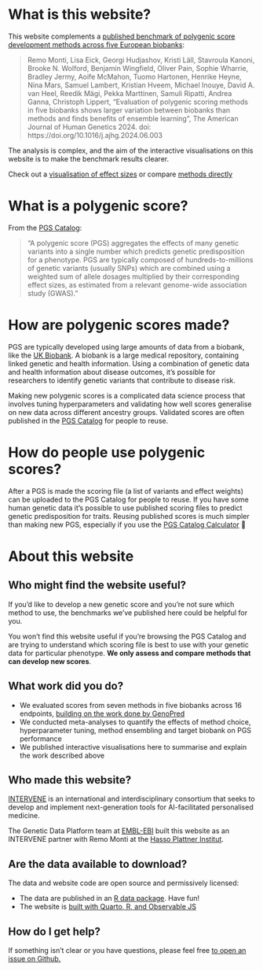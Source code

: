# What is this website?

This website complements a [published benchmark of polygenic score development methods across five European biobanks](https://doi.org/10.1101/2023.11.20.23298215):

> Remo Monti, Lisa Eick, Georgi Hudjashov, Kristi Läll, Stavroula Kanoni, Brooke N. Wolford, Benjamin Wingfield, Oliver Pain, Sophie Wharrie, Bradley Jermy, Aoife McMahon, Tuomo Hartonen, Henrike Heyne, Nina Mars, Samuel Lambert, Kristian Hveem, Michael Inouye, David A. van Heel, Reedik Mägi, Pekka Marttinen, Samuli Ripatti, Andrea Ganna, Christoph Lippert, "Evaluation of polygenic scoring methods in five biobanks shows larger variation between biobanks than methods and finds benefits of ensemble learning", The American Journal of Human Genetics 2024. doi: https://doi.org/10.1016/j.ajhg.2024.06.003

The analysis is complex, and the aim of the interactive visualisations on this website is to make the benchmark results clearer.

::: {.callout-tip title="Get started"}
Check out a [visualisation of effect sizes](effect-sizes.qmd) or compare [methods directly](pairwise.qmd)
:::

# What is a polygenic score?

From the [PGS Catalog](https://www.pgscatalog.org):

> "A polygenic score (PGS) aggregates the effects of many genetic variants into a single number which predicts genetic predisposition for a phenotype. PGS are typically composed of hundreds-to-millions of genetic variants (usually SNPs) which are combined using a weighted sum of allele dosages multiplied by their corresponding effect sizes, as estimated from a relevant genome-wide association study (GWAS)."

# How are polygenic scores made?

PGS are typically developed using large amounts of data from a biobank, like the [UK Biobank](https://www.ukbiobank.ac.uk). A biobank is a large medical repository, containing linked genetic and health information. Using a combination of genetic data and health information about disease outcomes, it's possible for researchers to identify genetic variants that contribute to disease risk. 

Making new polygenic scores is a complicated data science process that involves tuning hyperparameters and validating how well scores generalise on new data across different ancestry groups. Validated scores are often published in the [PGS Catalog](https://www.pgscatalog.org) for people to reuse.

# How do people use polygenic scores?

After a PGS is made the scoring file (a list of variants and effect weights) can be uploaded to the PGS Catalog for people to reuse. If you have some human genetic data it's possible to use published scoring files to predict genetic predisposition for traits. Reusing published scores is much simpler than making new PGS, especially if you use the [PGS Catalog Calculator](https://github.com/PGScatalog/pgsc_calc) 👀

# About this website

## Who might find the website useful?

If you'd like to develop a new genetic score and you're not sure which method to use, the benchmarks we've published here could be helpful for you.

You won't find this website useful if you're browsing the PGS Catalog and are trying to understand which scoring file is best to use with your genetic data for particular phenotype. **We only assess and compare methods that can develop new scores**. 

## What work did you do?

* We evaluated scores from seven methods in five biobanks across 16 endpoints, [building on the work done by GenoPred](https://opain.github.io/GenoPred/)
* We conducted meta-analyses to quantify the effects of method choice, hyperparameter tuning, method ensembling and target biobank on PGS performance
* We published interactive visualisations here to summarise and explain the work described above


## Who made this website?

[INTERVENE](https://www.interveneproject.eu/who-we-are) is an international and interdisciplinary consortium that seeks to develop and implement next-generation tools for AI-facilitated personalised medicine.

The Genetic Data Platform team at [EMBL-EBI](https://www.ebi.ac.uk/) built this website as an INTERVENE partner with Remo Monti at the [Hasso Plattner Institut](https://hpi.de).

## Are the data available to download?

The data and website code are open source and permissively licensed:

* The data are published in an [R data package](https://github.com/intervene-EU-H2020/pgsCompaR). Have fun! 
* The website is [built with Quarto, R, and Observable JS](https://github.com/intervene-EU-H2020/pgs-method-compare)

## How do I get help?

If something isn't clear or you have questions, please feel free [to open an issue on Github.](https://github.com/intervene-EU-H2020/pgs-method-compare/issues/new)
